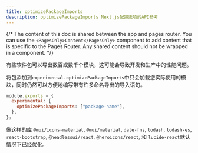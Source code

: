 ```yaml
---
title: optimizePackageImports
description: optimizePackageImports Next.js配置选项的API参考
---
```


{/* The content of this doc is shared between the app and pages router. You can use the `<PagesOnly>Content</PagesOnly>` component to add content that is specific to the Pages Router. Any shared content should not be wrapped in a component. */}

有些软件包可以导出数百或数千个模块，这可能会导致开发和生产中的性能问题。

将包添加到`experimental.optimizePackageImports`中只会加载您实际使用的模块，同时仍然可以方便地编写带有许多命名导出的导入语句。

```js filename="next.config.js"
module.exports = {
  experimental: {
    optimizePackageImports: ["package-name"],
  },
};
```

像这样的库 `@mui/icons-material`, `@mui/material`, `date-fns`, `lodash`, `lodash-es`, `react-bootstrap`, `@headlessui/react`, `@heroicons/react`, 和 `lucide-react`默认情况下已经优化。
